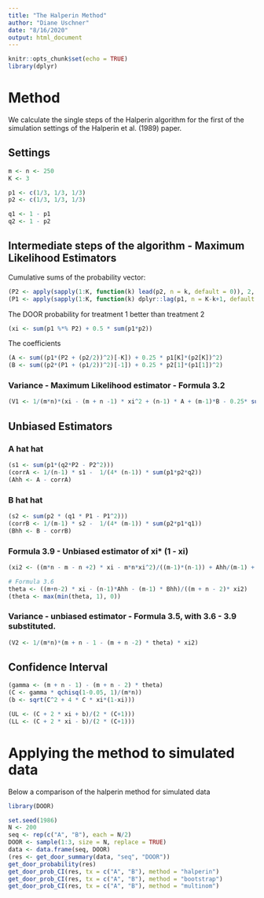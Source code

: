 ```yaml
---
title: "The Halperin Method"
author: "Diane Uschner"
date: "8/16/2020"
output: html_document
---
```


```r
knitr::opts_chunk$set(echo = TRUE)
library(dplyr)
```

# Method

We calculate the single steps of the Halperin algorithm for the first of the simulation settings of the Halperin et al. (1989) paper.

## Settings

```r
m <- n <- 250
K <- 3

p1 <- c(1/3, 1/3, 1/3)
p2 <- c(1/3, 1/3, 1/3)

q1 <- 1 - p1
q2 <- 1 - p2
```

## Intermediate steps of the algorithm - Maximum Likelihood Estimators

Cumulative sums of the probability vector:

```r
(P2 <- apply(sapply(1:K, function(k) lead(p2, n = k, default = 0)), 2, sum))
(P1 <- apply(sapply(1:K, function(k) dplyr::lag(p1, n = K-k+1, default = 0)), 2, sum))
```

The DOOR probability for treatment 1 better than treatment 2

```r
(xi <- sum(p1 %*% P2) + 0.5 * sum(p1*p2))
```
The coefficients 

```r
(A <- sum((p1*(P2 + (p2/2))^2)[-K]) + 0.25 * p1[K]*(p2[K])^2)
(B <- sum((p2*(P1 + (p1/2))^2)[-1]) + 0.25 * p2[1]*(p1[1])^2)
```

### Variance - Maximum Likelihood estimator - Formula 3.2

```r
(V1 <- 1/(m*n)*(xi - (m + n -1) * xi^2 + (n-1) * A + (m-1)*B - 0.25* sum(p1*p2)))
```


## Unbiased Estimators

### A hat hat
```r
(s1 <- sum(p1*(q2*P2 - P2^2)))
(corrA <- 1/(n-1) * s1 -  1/(4* (n-1)) * sum(p1*p2*q2))
(Ahh <- A - corrA)
```

### B hat hat

```r
(s2 <- sum(p2 * (q1 * P1 - P1^2)))
(corrB <- 1/(m-1) * s2 -  1/(4* (m-1)) * sum(p2*p1*q1))
(Bhh <- B - corrB)
```

### Formula 3.9 - Unbiased estimator of xi* (1 - xi)

```r
(xi2 <- ((m*n - m - n +2) * xi - m*n*xi^2)/((m-1)*(n-1)) + Ahh/(m-1) + Bhh/(n-1))
```


```r
# Formula 3.6
theta <- ((m+n-2) * xi - (n-1)*Ahh - (m-1) * Bhh)/((m + n - 2)* xi2)
(theta <- max(min(theta, 1), 0))
```


### Variance - unbiased estimator - Formula 3.5, with 3.6 - 3.9 substituted.
```r
(V2 <- 1/(m*n)*(m + n - 1 - (m + n -2) * theta) * xi2)
```

## Confidence Interval

```r
(gamma <- (m + n - 1) - (m + n - 2) * theta)
(C <- gamma * qchisq(1-0.05, 1)/(m*n))
(b <- sqrt(C^2 + 4 * C * xi*(1-xi)))

(UL <- (C + 2 * xi + b)/(2 * (C+1)))
(LL <- (C + 2 * xi - b)/(2 * (C+1)))

```



# Applying the method to simulated data

Below a comparison of the halperin method for simulated data

```r
library(DOOR)

set.seed(1986)
N <- 200
seq <- rep(c("A", "B"), each = N/2)
DOOR <- sample(1:3, size = N, replace = TRUE)
data <- data.frame(seq, DOOR)
(res <- get_door_summary(data, "seq", "DOOR"))
get_door_probability(res)
get_door_prob_CI(res, tx = c("A", "B"), method = "halperin")
get_door_prob_CI(res, tx = c("A", "B"), method = "bootstrap")
get_door_prob_CI(res, tx = c("A", "B"), method = "multinom")
```
